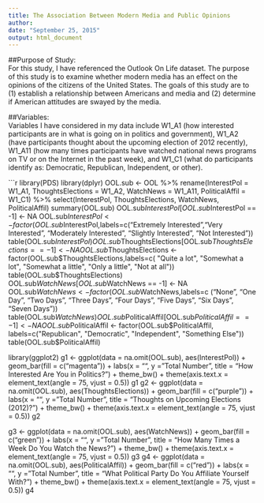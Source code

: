 ```yaml
---
title: The Association Between Modern Media and Public Opinions
author: 
date: "September 25, 2015"
output: html_document
---
```


##Purpose of Study:  
For this study, I have referenced the Outlook On Life dataset. The purpose of this study is to examine whether modern media has an effect on the opinions of the citizens of the United States. The goals of this study are to (1) establish a relationship between Americans and media and (2) determine if American attitudes are swayed by the media.  

##Variables:  
Variables I have considered in my data include W1_A1 (how interested participants are in what is going on in politics and government), W1_A2 (have participants thought about the upcoming election of 2012 recently), W1_A11 (how many times participants have watched national news programs on TV or on the Internet in the past week), and W1_C1 (what do participants identify as: Democratic, Republican, Independent, or other).  

```r

library(PDS)
library(dplyr)
OOL.sub <- OOL %>% 
   rename(InterestPol = W1_A1, ThoughtsElections = W1_A2, WatchNews = W1_A11, PoliticalAffil = W1_C1) %>%
   select(InterestPol, ThoughtsElections, WatchNews, PoliticalAffil)
summary(OOL.sub)
OOL.sub$InterestPol[OOL.sub$InterestPol == -1] <- NA
OOL.sub$InterestPol <- factor(OOL.sub$InterestPol,labels=c("Extremely Interested","Very Interested", "Moderately Interested", "Slightly Interested", "Not Interested"))
table(OOL.sub$InterestPol)
OOL.sub$ThoughtsElections[OOL.sub$ThoughtsElections == -1] <- NA
OOL.sub$ThoughtsElections <- factor(OOL.sub$ThoughtsElections,labels=c( "Quite a lot", "Somewhat a lot", "Somewhat a little", "Only a little", "Not at all"))
table(OOL.sub$ThoughtsElections)
OOL.sub$WatchNews[OOL.sub$WatchNews == -1] <- NA
OOL.sub$WatchNews <- factor(OOL.sub$WatchNews,labels=c ("None", "One Day", "Two Days", "Three Days", "Four Days", "Five Days", "Six Days", "Seven Days"))
table(OOL.sub$WatchNews)
OOL.sub$PoliticalAffil[OOL.sub$PoliticalAffil == -1] <- NA
OOL.sub$PoliticalAffil <- factor(OOL.sub$PoliticalAffil, labels=c("Republican", "Democratic", "Independent", "Something Else"))
table(OOL.sub$PoliticalAffil)

library(ggplot2)
g1 <- ggplot(data = na.omit(OOL.sub), aes(InterestPol)) +
  geom_bar(fill = c("magenta")) +
  labs(x = "", y = "Total Number", title = "How Interested Are You in Politics?") +
  theme_bw() + 
  theme(axis.text.x  = element_text(angle = 75, vjust = 0.5)) 
g1
g2 <- ggplot(data = na.omit(OOL.sub), aes(ThoughtsElections)) +
  geom_bar(fill = c("purple")) +
  labs(x = "", y = "Total Number", title = "Thoughts on Upcoming Elections (2012)?") +
  theme_bw() + 
  theme(axis.text.x  = element_text(angle = 75, vjust = 0.5)) 
g2

g3 <- ggplot(data = na.omit(OOL.sub), aes(WatchNews)) +
  geom_bar(fill = c("green")) +
  labs(x = "", y = "Total Number", title = "How Many Times a Week Do You Watch the News?") +
  theme_bw() + 
  theme(axis.text.x  = element_text(angle = 75, vjust = 0.5)) 
g3
g4 <- ggplot(data = na.omit(OOL.sub), aes(PoliticalAffil)) +
  geom_bar(fill = c("red")) +
  labs(x = "", y = "Total Number", title = "What Political Party Do You Affiliate Yourself With?") +
  theme_bw() + 
  theme(axis.text.x  = element_text(angle = 75, vjust = 0.5)) 
g4

